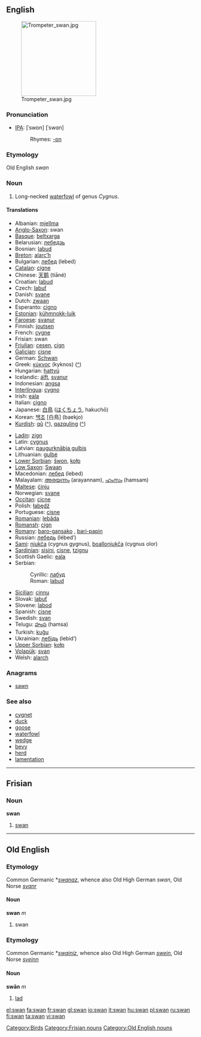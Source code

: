 ==English==
[[Image:Trompeter swan.jpg|200px|right]]

===Pronunciation===
*[[w:IPA|IPA]]: {{UK}} [ˈswɒn] {{US}} [ˈswɑn]
*:Rhymes: [[Rhymes:English:-ɒn|-ɒn]]
===Etymology===
Old English ''swan''
===Noun===
{{en-noun}}
# Long-necked [[waterfowl]] of genus ''Cygnus''.

====Translations====
{{top}}
*Albanian: [[mjellma]]
*[[Anglo-Saxon]]: swan {{m}}
*[[Basque]]: [[beltxarga]]
*Belarusian: [[лебедзь]]
*Bosnian: [[labud]] {{m}}
*[[Breton]]: [[alarc’h]] {{m}}
*Bulgarian: [[лебед]] (lebed)
*[[Catalan]]: [[cigne]]
*Chinese: [[天鹅]] (tiāné)
*Croatian: [[labud]] {{m}}
*Czech: [[labuť]]
*Danish: [[svane]]
*Dutch: [[zwaan]] {{f}}
*Esperanto: [[cigno]]
*[[Estonian]]: [[kühmnokk-luik]]
*[[Faroese]]: [[svanur]]
*Finnish: [[joutsen]]
*French: [[cygne]] {{m}}
*Frisian: swan
*[[Friulian]]: [[cesen]], [[cign]]
*[[Galician]]: [[cisne]]
*German: [[Schwan]] {{m}}
*Greek: [[κύκνος]] (kyknos) ([[:el:κύκνος|^]])
*Hungarian: [[hattyú]]
*Icelandic: [[álft]], [[svanur]]
*Indonesian: [[angsa]]
*[[Interlingua]]: [[cygno]]
*Irish: [[eala]]
*Italian: [[cigno]] {{m}}
*Japanese: [[白鳥]] ([[はくちょう]], hakuchō)
*Korean: [[백조]] [白鳥] (baekjo)
*[[Kurdish]]: [[qû]] ([[:ku:qû|^]]), [[qazquling]] ([[:ku:qazquling|^]])
{{mid}}
*[[Ladin]]: [[zign]]
*Latin: [[cygnus]] {{m}}
*Latvian: [[paugurknābja gulbis]]
*Lithuanian: [[gulbė]]
*[[Lower Sorbian]]: [[šwon]], [[kołp]]
*[[Low Saxon]]: [[Swaan]] {{m}}
*Macedonian: [[лебед]] (lebed)
*Malayalam: [[അരയന്നം]] (arayannam), [[ഹംസം]] (hamsam)
*[[Maltese]]: [[ċinju]]
*Norwegian: [[svane]] {{m}}
*[[Occitan]]: [[cicne]]
*Polish: [[łabędź]] {{m}}
*Portuguese: [[cisne]] {{m}}
*[[Romanian]]: [[lebăda]]
*[[Romansh]]: [[cign]]
*[[Romany]]: [[baro-gansako]] {{m}}, [[bari-papin]] {{f}}
*Russian: [[лебедь]] (lébed’) {{m}}
*[[Sami]]: [[njukča]] (cygnus gygnus), [[boallonjukča]] (cygnus olor)
*[[Sardinian]]: [[sìsini]], [[cisne]], [[tzignu]]
*Scottish Gaelic: [[eala]]
*Serbian:
*:Cyrillic: [[лабуд]] {{m}}
*:Roman: [[labud]] {{m}}
*[[Sicilian]]: [[cinnu]]
*Slovak: [[labuť]]
*Slovene: [[labod]] {{m}}
*Spanish: [[cisne]] {{m}}
*Swedish: [[svan]]
*Telugu: [[హంస]] (hamsa)
*Turkish: [[kuğu]]
*Ukrainian: [[лебідь]] (lebid’)
*[[Upper Sorbian]]: [[kołp]]
*[[Volapük]]: [[svan]]
*Welsh: [[alarch]]
{{bottom}}

===Anagrams===
*[[sawn]]

===See also===
*[[cygnet]]
*[[duck]]
*[[goose]]
*[[waterfowl]]
*[[wedge]]
*[[bevy]]
*[[herd]]
*[[lamentation]]

[[Category:Birds]]

----

==Frisian==
===Noun===
'''swan'''

# [[swan]]

[[Category:Frisian nouns]]

----

==Old English==
===Etymology===
Common Germanic *''[[swanaz]]'', whence also Old High German ''swan'', Old Norse ''[[svanr]]''
====Noun====
'''swan''' ''m''

# swan

===Etymology===
Common Germanic *''[[swainiz]]'', whence also Old High German ''[[swein]]'', Old Norse ''[[sveinn]]''
====Noun====
'''swān''' ''m''

# [[lad]]

[[Category:Old English nouns]]

[[el:swan]]
[[fa:swan]]
[[fr:swan]]
[[gl:swan]]
[[io:swan]]
[[it:swan]]
[[hu:swan]]
[[pl:swan]]
[[ru:swan]]
[[fi:swan]]
[[ta:swan]]
[[vi:swan]]
